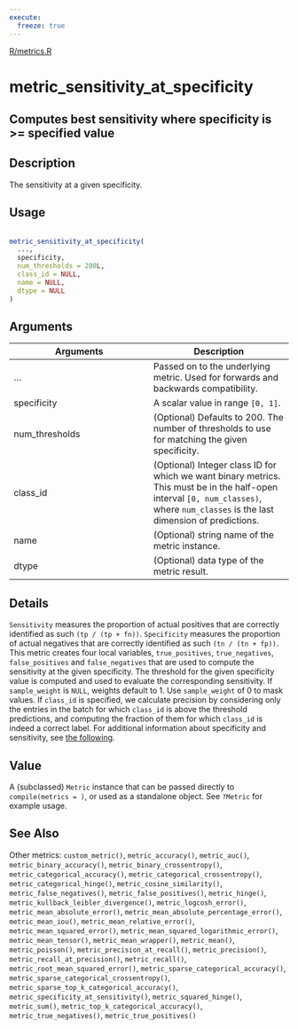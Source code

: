 ```yaml
---
execute:
  freeze: true
---
```


[R/metrics.R](https://github.com/rstudio/keras//blob/main/R/metrics.R#L541) 

# metric_sensitivity_at_specificity

## Computes best sensitivity where specificity is >= specified value

## Description
 The sensitivity at a given specificity. 


## Usage
```r
 
metric_sensitivity_at_specificity( 
  ..., 
  specificity, 
  num_thresholds = 200L, 
  class_id = NULL, 
  name = NULL, 
  dtype = NULL 
) 
```

## Arguments
|Arguments|Description|
|---|---|
| ... | Passed on to the underlying metric. Used for forwards and backwards compatibility. |
| specificity | A scalar value in range `[0, 1]`. |
| num_thresholds | (Optional) Defaults to 200. The number of thresholds to use for matching the given specificity. |
| class_id | (Optional) Integer class ID for which we want binary metrics. This must be in the half-open interval `[0, num_classes)`, where `num_classes` is the last dimension of predictions. |
| name | (Optional) string name of the metric instance. |
| dtype | (Optional) data type of the metric result. |

## Details
 `Sensitivity` measures the proportion of actual positives that are correctly identified as such `(tp / (tp + fn))`. `Specificity` measures the proportion of actual negatives that are correctly identified as such `(tn / (tn + fp))`.  This metric creates four local variables, `true_positives`, `true_negatives`, `false_positives` and `false_negatives` that are used to compute the sensitivity at the given specificity. The threshold for the given specificity value is computed and used to evaluate the corresponding sensitivity.  If `sample_weight` is `NULL`, weights default to 1. Use `sample_weight` of 0 to mask values.  If `class_id` is specified, we calculate precision by considering only the entries in the batch for which `class_id` is above the threshold predictions, and computing the fraction of them for which `class_id` is indeed a correct label.  For additional information about specificity and sensitivity, see [the following](https://en.wikipedia.org/wiki/Sensitivity_and_specificity). 


## Value
 A (subclassed) `Metric` instance that can be passed directly to `compile(metrics = )`, or used as a standalone object. See `?Metric` for example usage. 



## See Also
 Other metrics:  `custom_metric()`, `metric_accuracy()`, `metric_auc()`, `metric_binary_accuracy()`, `metric_binary_crossentropy()`, `metric_categorical_accuracy()`, `metric_categorical_crossentropy()`, `metric_categorical_hinge()`, `metric_cosine_similarity()`, `metric_false_negatives()`, `metric_false_positives()`, `metric_hinge()`, `metric_kullback_leibler_divergence()`, `metric_logcosh_error()`, `metric_mean_absolute_error()`, `metric_mean_absolute_percentage_error()`, `metric_mean_iou()`, `metric_mean_relative_error()`, `metric_mean_squared_error()`, `metric_mean_squared_logarithmic_error()`, `metric_mean_tensor()`, `metric_mean_wrapper()`, `metric_mean()`, `metric_poisson()`, `metric_precision_at_recall()`, `metric_precision()`, `metric_recall_at_precision()`, `metric_recall()`, `metric_root_mean_squared_error()`, `metric_sparse_categorical_accuracy()`, `metric_sparse_categorical_crossentropy()`, `metric_sparse_top_k_categorical_accuracy()`, `metric_specificity_at_sensitivity()`, `metric_squared_hinge()`, `metric_sum()`, `metric_top_k_categorical_accuracy()`, `metric_true_negatives()`, `metric_true_positives()` 

